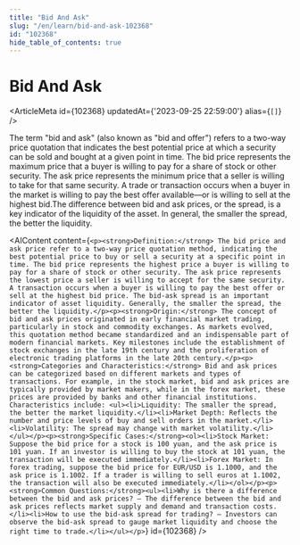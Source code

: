 ```yaml
---
title: "Bid And Ask"
slug: "/en/learn/bid-and-ask-102368"
id: "102368"
hide_table_of_contents: true
---
```



# Bid And Ask

<ArticleMeta id={102368} updatedAt={'2023-09-25 22:59:00'} alias={`[]`} />
<div className='border-solid border-b border-t-0 my-4 border-[var(--ifm-color-gray-300)]' />

The term "bid and ask" (also known as "bid and offer") refers to a two-way price quotation that indicates the best potential price at which a security can be sold and bought at a given point in time. The bid price represents the maximum price that a buyer is willing to pay for a share of stock or other security. The ask price represents the minimum price that a seller is willing to take for that same security. A trade or transaction occurs when a buyer in the market is willing to pay the best offer available—or is willing to sell at the highest bid.The difference between bid and ask prices, or the spread, is a key indicator of the liquidity of the asset. In general, the smaller the spread, the better the liquidity.

<AIContent content={`<p><strong>Definition:</strong> The bid price and ask price refer to a two-way price quotation method, indicating the best potential price to buy or sell a security at a specific point in time. The bid price represents the highest price a buyer is willing to pay for a share of stock or other security. The ask price represents the lowest price a seller is willing to accept for the same security. A transaction occurs when a buyer is willing to pay the best offer or sell at the highest bid price. The bid-ask spread is an important indicator of asset liquidity. Generally, the smaller the spread, the better the liquidity.</p><p><strong>Origin:</strong> The concept of bid and ask prices originated in early financial market trading, particularly in stock and commodity exchanges. As markets evolved, this quotation method became standardized and an indispensable part of modern financial markets. Key milestones include the establishment of stock exchanges in the late 19th century and the proliferation of electronic trading platforms in the late 20th century.</p><p><strong>Categories and Characteristics:</strong> Bid and ask prices can be categorized based on different markets and types of transactions. For example, in the stock market, bid and ask prices are typically provided by market makers, while in the forex market, these prices are provided by banks and other financial institutions. Characteristics include: <ul><li>Liquidity: The smaller the spread, the better the market liquidity.</li><li>Market Depth: Reflects the number and price levels of buy and sell orders in the market.</li><li>Volatility: The spread may change with market volatility.</li></ul></p><p><strong>Specific Cases:</strong><ol><li>Stock Market: Suppose the bid price for a stock is 100 yuan, and the ask price is 101 yuan. If an investor is willing to buy the stock at 101 yuan, the transaction will be executed immediately.</li><li>Forex Market: In forex trading, suppose the bid price for EUR/USD is 1.1000, and the ask price is 1.1002. If a trader is willing to sell euros at 1.1002, the transaction will also be executed immediately.</li></ol></p><p><strong>Common Questions:</strong><ul><li>Why is there a difference between the bid and ask prices? — The difference between the bid and ask prices reflects market supply and demand and transaction costs.</li><li>How to use the bid-ask spread for trading? — Investors can observe the bid-ask spread to gauge market liquidity and choose the right time to trade.</li></ul></p>`} id={102368} />
